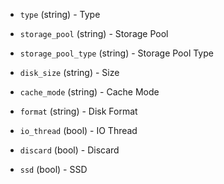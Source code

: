 <!-- Code generated from the comments of the diskConfig struct in builder/proxmox/common/config.go; DO NOT EDIT MANUALLY -->

- `type` (string) - Type

- `storage_pool` (string) - Storage Pool

- `storage_pool_type` (string) - Storage Pool Type

- `disk_size` (string) - Size

- `cache_mode` (string) - Cache Mode

- `format` (string) - Disk Format

- `io_thread` (bool) - IO Thread

- `discard` (bool) - Discard

- `ssd` (bool) - SSD

<!-- End of code generated from the comments of the diskConfig struct in builder/proxmox/common/config.go; -->
